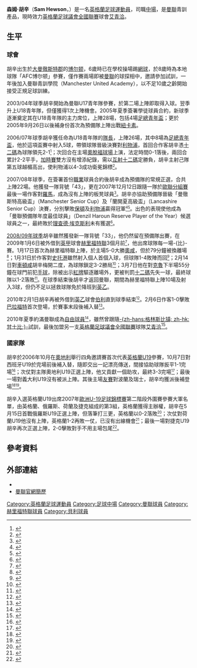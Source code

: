 {{noteTA
|G1=MUFC|G2=足球
|T=zh-hans:萨姆·休森;zh-hk:森姆·胡辛;zh-tw:山姆·休森;
|1=zh-hans:萨姆·休森;zh-hk:森姆·胡辛;zh-tw:山姆·休森;
|2=zh-hans:休森;zh-hk:胡辛;zh-tw:休森;
|3=zh-hans:伯利; zh-hk:貝利;
|4=zh-hans:靴尔福特; zh-hk:赫里福特聯;
|5=zh-hans:理查德·埃克斯利;zh-hk:理察·艾卡斯利;zh-tw:理查德·埃克斯利;
|6=zh-hans:切尔滕汉姆; zh-hk:車頓咸;
|7=zh-hans:斯托克港; zh-hk:史托港;
|8=zh-hans:奥特汉姆; zh-hk:奧咸;
}}
{{Football player infobox
|          playername = 森姆·胡辛<br>''Sam Hewson''
|               image = 
|            fullname = Sam Hewson
|         dateofbirth = {{birth date and age|1988|11|28|df=y}}
|         cityofbirth = [[博尔顿|博尔顿]]
|      countryofbirth = [[英格蘭|英格蘭]]
|              height = {{height|m=1.73}}
|            position = [[中場|中場中]]
|         currentclub = [[奥特林查姆足球俱乐部|艾青洽]]
|          clubnumber = 20
|          youthyears = 1998–08 
|          youthclubs = [[曼聯預備隊及青訓學院|曼聯]]
|               years = 2007–10 <br>2009 <br>2010 <br>2010-
|               clubs = [[曼徹斯特聯足球俱樂部|曼聯]]<br>→ [[靴尔福特联足球俱乐部|赫里福特聯]]<br>→ [[貝里足球俱樂部|伯利]] <br>[[奥特林查姆足球俱乐部|艾青洽]]    
|         caps(goals) = {{0}}0 (0) <br>10 (3) <br>{{0}}7 (0)<br>{{0}}8 (1)
|       nationalyears = 2006-07
|        nationalteam = [[英格蘭19歲以下足球代表隊|英格蘭U19]]
| nationalcaps(goals) = {{0}}6 (0)
|            pcupdate = 2010年12月21日 (二) 09:29 (UTC)
|            ntupdate = 2010年2月5日 (五) 07:32 (UTC)
}}
'''森姆·胡辛'''（'''Sam Hewson'''，{{bd|1988年|11月28日|catidx=Hewson, Sam}}）是一名[[英格蘭|英格蘭]][[英式足球|足球]][[運動員|運動員]]，司職[[中場|中場]]，是[[曼徹斯特聯足球俱樂部|曼聯]]青訓產品，現時效力[[英格蘭足球議會全國聯賽|英格蘭足球議會全國聯賽]]球會[[奥特林查姆足球俱乐部|艾青洽]]。

==生平==
===球會===
胡辛出生於[[大曼徹斯特郡|大曼徹斯特郡]]的[[博尔顿|博尔顿]]，6歲時已在學校操場踢[[網球|網球]]，於8歲時為本地球隊「AFC博尔顿」參賽，僅作賽兩場即被[[曼徹斯特聯足球俱樂部|曼聯]]的球探相中，邀請參加試訓，一年後加入曼聯青訓學院（Manchester United Academy），以不足10歲之齡開始接受正規足球訓練。

2003/04年球季胡辛開始為曼聯U17青年隊參賽，於第二場上陣即取得入球。翌季升上U18青年隊，但僅獲得1次上陣機會。2005年夏季簽署學徒球員合約，新球季逐漸奠定其在U18青年隊的主力席位，上陣28場，包括4場[[英格蘭足總青年盃|足總青年盃]]；更於2005年9月26日以後補身份首次為預備隊上陣出戰[[纽卡斯尔联足球俱乐部|紐卡素]]。

2006/07年球季胡辛獲任命為U18青年隊的[[隊長_(足球)|隊長]]，上陣26場，其中8場為[[英格蘭足總青年盃|足總青年盃]]，他於這項盃賽中射入5球，帶領球隊晉級決賽對[[利物浦足球俱乐部|利物浦]]，首回合作客胡辛憑[[十二碼|十二碼]]為球隊領先2-1<small><ref>{{cite news |language=en |url=http://news.bbc.co.uk/sport2/hi/football/6557875.stm |title=Man Utd gain Youth Cup advantage |publisher=[[BBC|BBC]] Sport |date=2007-04-16 |accessdate=2010-02-05 |archive-date=2021-01-25 |archive-url=https://web.archive.org/web/20210125235342/http://news.bbc.co.uk/sport2/hi/football/6557875.stm |dead-url=no }}</ref></small>；次回合在主場[[奧脫福球場|奧脫福球場]]上演，法定時間0-1落後，兩回合累計2-2平手，[[加時賽|加時賽]]雙方沒有增添紀錄，需以[[互射十二碼|互射十二碼]]定勝負，胡辛主射己隊第五球越楣高出，使利物浦以4-3成功衛冕錦標<small><ref>{{cite news |language=en |url=http://news.bbc.co.uk/sport2/hi/football/6592847.stm |title=Liverpool secure FA Youth Cup win |publisher=[[BBC|BBC]] Sport |date=2007-04-26 |accessdate=2010-02-05 |archive-date=2016-09-07 |archive-url=https://web.archive.org/web/20160907164603/http://news.bbc.co.uk/sport2/hi/football/6592847.stm |dead-url=no }}</ref></small>。

2007/08年球季，在簽署首份[[職業|職業]]球員合約後胡辛成為預備隊的常規正選，合共上陣22場。他獲發一隊背號「43」，更在2007年12月12日跟隨一隊於[[2007/08赛季欧洲冠军联赛#分組賽階段|歐聯分組賽]]最後一場作客對[[羅馬足球俱樂部|羅馬]]，成為沒有上陣的板凳球員<small><ref>{{cite news |language=en |url=http://www.manutd.com/default.sps?pagegid={B4CEE8FA-9A47-47BC-B069-3F7A2F35DB70}&newsid=515055 |title=Report: Roma 1 United 1 |publisher=[[曼徹斯特聯足球俱樂部|''manutd.com'']] |date=2007-12-12 |accessdate=2010-02-05 |archive-url=https://web.archive.org/web/20080212082900/http://www.manutd.com/default.sps?pagegid=%7BB4CEE8FA%2D9A47%2D47BC%2DB069%2D3F7A2F35DB70%7D&newsid=515055 |archive-date=2008-02-12 |dead-url=yes }}</ref></small>。胡辛亦協助預備隊晉級「曼徹斯特高級盃」（Manchester Senior Cup）及「蘭開夏高級盃」（Lancashire Senior Cup）決賽，分別擊敗[[博尔顿足球俱乐部|保頓]]及[[利物浦足球俱乐部|利物浦]]贏得冠軍<small><ref>{{cite news |language=en |url=http://www.manutd.com/default.sps?pagegid={B4CEE8FA-9A47-47BC-B069-3F7A2F35DB70}&newsid=3469224 |title=Reserves win Senior Cup |publisher=[[曼徹斯特聯足球俱樂部|''manutd.com'']] |date=2008-05-12 |accessdate=2010-02-05 |archive-url=https://web.archive.org/web/20090217050737/http://www.manutd.com/default.sps?pagegid=%7BB4CEE8FA%2D9A47%2D47BC%2DB069%2D3F7A2F35DB70%7D&newsid=3469224 |archive-date=2009-02-17 |dead-url=yes }}</ref><ref>{{cite news |language=en |url=http://www.lancashirefa.com/News/2008/07/LancashireF.A.CanterburySeniorCupFinal-Programmes.htm |title=Liverpool FC 2 - 3 Manchester United FC |publisher=''lancashirefa.com'' |date=2008-07-11 |accessdate=2010-02-05 |deadurl=yes |archiveurl=https://web.archive.org/web/20081004132555/http://www.lancashirefa.com/News/2008/07/LancashireF.A.CanterburySeniorCupFinal-Programmes.htm |archivedate=2008-10-04 }}</ref></small>。出色的表現使他成為「曼聯預備隊年度最佳球員」（Denzil Haroun Reserve Player of the Year）候選球員之一，最終敗於[[理查德·埃克斯利|理查德·埃克斯利]]未有獲選<small><ref>{{cite news |language=en |url=http://www.manutd.com/default.sps?pagegid={B4CEE8FA-9A47-47BC-B069-3F7A2F35DB70}&newsid=2469923 |title=Player of the Year awards |publisher=[[曼徹斯特聯足球俱樂部|''manutd.com'']] |date=2008-05-11 |accessdate=2010-02-05}}</ref></small>。

[[曼聯2008年至2009年球季|2008/09年球季]]胡辛雖然獲發新一隊背號「33」，他仍然留在預備隊出賽，在2009年1月6日被外借到[[英甲|英甲]]球會[[靴尔福特联足球俱乐部|赫里福特聯]]3個月前<small><ref>{{cite news |language=en |url=http://news.bbc.co.uk/sport1/hi/football/teams/h/hereford_united/7813287.stm |title=Bulls complete three loan deals |publisher=[[BBC|BBC]] Sport |date=2009-01-06 |accessdate=2010-02-05 |archive-date=2009-01-27 |archive-url=https://web.archive.org/web/20090127011648/http://news.bbc.co.uk/sport1/hi/football/teams/h/hereford_united/7813287.stm |dead-url=no }}</ref></small>，他出席球隊每一場-{比}-賽。1月17日首次為赫里福特聯上陣，於主場5-0大勝[[奥尔德姆足球俱乐部|奧咸]]，但於79分鐘被換離場<small><ref>{{cite news |language=en |url=http://news.bbc.co.uk/sport1/hi/football/eng_div_2/7816015.stm |title=Hereford 5-0 Oldham |publisher=[[BBC|BBC]] Sport |date=2009-01-07 |accessdate=2010-02-05 |archive-date=2015-04-10 |archive-url=https://web.archive.org/web/20150410133424/http://news.bbc.co.uk/sport1/hi/football/eng_div_2/7816015.stm |dead-url=no }}</ref></small>；1月31日於作客對[[斯托克港足球俱乐部|史托港]]雖然射入個人首個入球，但球隊1-4敗陣而回<small><ref>{{cite news |language=en |url=http://news.bbc.co.uk/sport1/hi/football/eng_div_2/7858155.stm |title=Stockport 4-1 Hereford |publisher=[[BBC|BBC]] Sport |date=2009-01-31 |accessdate=2010-02-05 |archive-date=2019-12-28 |archive-url=https://web.archive.org/web/20191228061858/http://news.bbc.co.uk/sport1/hi/football/eng_div_2/7858155.stm |dead-url=no }}</ref></small>；2月14日對[[切尔滕汉姆足球俱乐部|車頓咸]]胡辛梅開二度，為球隊鎖定3-2勝局<small><ref>{{cite news |language=en |url=http://news.bbc.co.uk/sport1/hi/football/eng_div_2/7872895.stm |title=Cheltenham 2-3 Hereford |publisher=[[BBC|BBC]] Sport |date=2009-02-14 |accessdate=2010-02-05 |archive-date=2009-02-17 |archive-url=https://web.archive.org/web/20090217193510/http://news.bbc.co.uk/sport1/hi/football/eng_div_2/7872895.stm |dead-url=no }}</ref></small>；3月7日他在對[[克鲁足球俱乐部|克魯]]下半場55分鐘在球門前犯[[手球|手球]]，除被出示[[紅牌|紅牌]]驅逐離場外，更被判罰[[十二碼|十二碼]]先失一球，最終球隊以1-2落敗<small><ref>{{cite news |language=en |url=http://news.bbc.co.uk/sport2/hi/football/eng_div_2/7910430.stm |title=Crewe 2-1 Hereford |publisher=[[BBC|BBC]] Sport |date=2009-03-07 |accessdate=2010-02-05 |archive-date=2016-03-07 |archive-url=https://web.archive.org/web/20160307004612/http://news.bbc.co.uk/sport2/hi/football/eng_div_2/7910430.stm |dead-url=no }}</ref></small>。在球季結束後胡辛才返回曼聯，期間為赫里福特聯上陣10場及射入3球，但仍不足以拯救球隊免於降班到[[英乙|英乙]]。

2010年2月1日胡辛再被外借到[[英乙|英乙]]球會[[貝里足球俱樂部|伯利]]直到球季結束<small><ref>{{cite news |language=en |url=http://news.bbc.co.uk/sport2/hi/football/teams/b/bury/8493147.stm |title=Bury sign Manchester United teenager Sam Hewson on loan |publisher=[[BBC|BBC]] Sport |date=2010-02-02 |accessdate=2010-02-05 |archive-date=2021-03-20 |archive-url=https://web.archive.org/web/20210320042214/http://news.bbc.co.uk/sport2/hi/football/teams/b/bury/8493147.stm |dead-url=no }}</ref></small>。2月6日作客1-0擊敗[[布拉德福德城足球俱乐部|巴拉福特]]首次登場，於賽事末段後補入替<small><ref>{{cite news |language=en |url=http://news.bbc.co.uk/sport2/hi/football/eng_div_3/8490309.stm |title=Bradford 0-1 Bury |publisher=[[BBC|BBC]] Sport |date=2010-02-06 |accessdate=2010-02-10 |archive-date=2016-03-07 |archive-url=https://web.archive.org/web/20160307011748/http://news.bbc.co.uk/sport2/hi/football/eng_div_3/8490309.stm |dead-url=no }}</ref></small>。

2010年夏季約滿曼聯成為[[自由球員|自由球員]]<small><ref>{{cite news |language=en |url=http://www.skysports.com/story/0,19528,11096_6258457,00.html |title=Free Agent - Sam Hewson |publisher=Sky Sports |date=2010-07-20 |accessdate=2010-07-23 |archive-date=2016-03-09 |archive-url=https://web.archive.org/web/20160309141243/http://www.skysports.com/story/0,19528,11096_6258457,00.html |dead-url=no }}</ref></small>，雖然曾跟隨[[格林斯比镇足球俱乐部|-{zh-hans:格林斯比镇; zh-hk:甘士比;}-]]試訓，最後加盟另一支[[英格蘭足球議會全國聯賽|英格蘭足球議會全國聯賽]]球隊[[奥特林查姆足球俱乐部|艾青洽]]<ref>{{cite news |language=en |url=http://news.bbc.co.uk/sport2/hi/football/teams/a/altrincham/8976130.stm |title=Altrincham sign midfielder Sam Hewson |publisher=[[BBC|BBC]] Sport |date=2010-09-07 |accessdate=2010-09-09 |archive-date=2016-03-07 |archive-url=https://web.archive.org/web/20160307045725/http://news.bbc.co.uk/sport2/hi/football/teams/a/altrincham/8976130.stm |dead-url=no }}</ref>。

===國家隊===
胡辛於2006年10月在[[奧地利|奧地利]]舉行四角邀請賽首次代表[[英格蘭19歲以下足球代表隊|英格蘭U19]]參賽，10月7日對西班牙U19於完場前後補入替，隨即交出一記漂亮傳送，間接協助球隊扳平1-1完場<small><ref>{{cite news |language=en |url=http://www.thefa.com/England/MensUnder19s/NewsAndFeatures/2006/U19SpainOct.aspx |title=U19s deny Spain |publisher=[[英格蘭足球總會|''thefa.com'']] Sport |date=2006-10-09 |accessdate=2010-02-05}}</ref></small>；次仗對主隊奧地利U19正選上陣，他又貢獻一個助攻，最終3-3完場<small><ref>{{cite news |language=en |url=http://www.thefa.com/England/MensUnder19s/NewsAndFeatures/2006/U19svAustria.aspx |title=Craig claws England back |publisher=[[英格蘭足球總會|''thefa.com'']] Sport |date=2006-10-09 |accessdate=2010-02-05}}</ref></small>；最後一場對義大利U19沒有被派上陣。其後主場[[友誼賽|友賽]]對波蘭及瑞士，胡辛均獲派後補登場<small><ref>{{cite news |language=en |url=http://www.thefa.com/England/MensUnder19s/NewsAndFeatures/2006/EnglandSwiss.aspx |title=Super sub sinks Swiss |publisher=[[英格蘭足球總會|''thefa.com'']] Sport |date=2006-11-14 |accessdate=2010-02-05}}</ref><ref>{{cite news |language=en |url=http://www.thefa.com/England/MensUnder19s/NewsAndFeatures/2007/U19sPoland.aspx |title=Vaughan leads Pole-axeing |publisher=[[英格蘭足球總會|''thefa.com'']] Sport |date=2007-02-06 |accessdate=2010-02-05}}</ref></small>。

胡辛入選英格蘭U19出席2007年[[歐洲U-19足球錦標賽|歐洲U-19足球錦標賽]]第二階段外圍賽參賽大軍名單，由英格蘭、俄羅斯、荷蘭及捷克組成的第3組，英格蘭獲得主辦權，胡辛在5月15日首戰俄羅斯U19正選上陣，但落筆打三更，英格蘭以0-2落敗<small><ref>{{cite news |language=en |url=http://www.uefa.com/competitions/under19/history/season=2007/round=2253/match=85300/index.html |title=Russia make England pay |publisher=[[UEFA|''uefa.com'']] |date=2007-05-15 |accessdate=2010-02-05 |archive-date=2008-09-21 |archive-url=https://web.archive.org/web/20080921201147/http://www.uefa.com/competitions/under19/history/season=2007/round=2253/match=85300/index.html |dead-url=no }}</ref></small>；次仗對荷蘭U19他沒有上陣，英格蘭1-2再敗一仗，已沒有出線機會<small><ref>{{cite news |language=en |url=http://www.thefa.com/England/MensUnder19s/NewsAndFeatures/2009/U19sEliteRound_Holland.aspx |title=A tale of two penalties |publisher=[[英格蘭足球總會|''thefa.com'']] Sport |date=2007-05-17 |accessdate=2010-02-05}}</ref></small>；最後一場對捷克U19胡辛再次正選上陣，2-0擊敗對手不用主場包尾<small><ref>{{cite news |language=en |url=http://www.uefa.com/competitions/under19/history/season=2007/round=2253/match=85304/index.html |title=England earn consolation win |publisher=[[UEFA|''uefa.com'']] |date=2007-05-20 |accessdate=2010-02-05}}</ref></small>。

==參考資料==
{{reflist}}

==外部連結==
*{{soccerbase|id=48320|name=森姆·胡辛}}
*[https://web.archive.org/web/20160303184930/http://www.manutd.com/default.sps?pagegid=%7BFE60904B-C2A8-4E60-9B05-700DBBC29BBC%7D&section=playerProfile&teamid=458&bioid=91983 曼聯官網簡歷]

{{DEFAULTSORT:Hewson, Sam}}
[[Category:英格蘭足球運動員|Category:英格蘭足球運動員]]
[[Category:足球中場|Category:足球中場]]
[[Category:曼聯球員|Category:曼聯球員]]
[[Category:赫里福特聯球員|Category:赫里福特聯球員]]
[[Category:貝利球員|Category:貝利球員]]